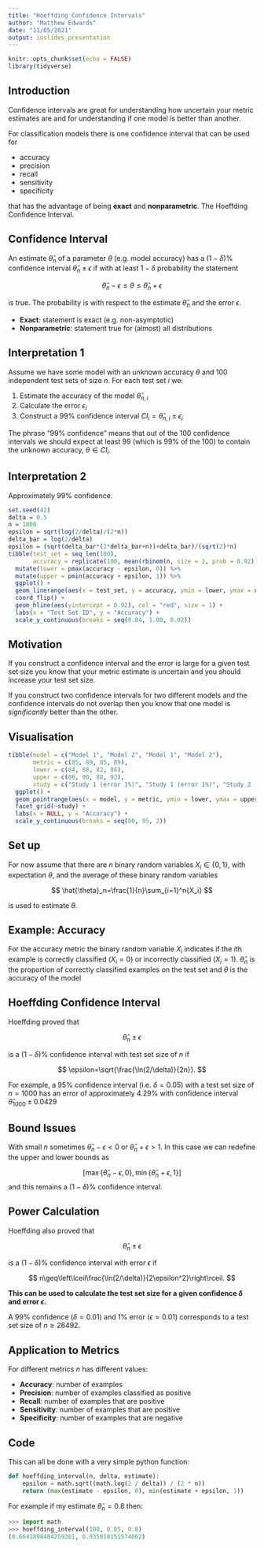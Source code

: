 ```yaml
---
title: "Hoeffding Confidence Intervals"
author: "Matthew Edwards"
date: "11/05/2021"
output: ioslides_presentation
---
```


```r
knitr::opts_chunk$set(echo = FALSE)
library(tidyverse)
```

## Introduction

Confidence intervals are great for understanding how uncertain your metric estimates are and for understanding if one model is better than another. 

For classification models there is one confidence interval that can be used for 

- accuracy
- precision
- recall
- sensitivity
- specificity 

that has the advantage of being **exact** and **nonparametric**. The Hoeffding Confidence Interval.

## Confidence Interval

An estimate $\hat\theta_n$ of a parameter $\theta$ (e.g. model accuracy) has a $(1-\delta)$% confidence interval $\hat\theta_n\pm\epsilon$ if with at least $1-\delta$ probability the statement

$$
\hat\theta_n-\epsilon\leq\theta\leq\hat\theta_n+\epsilon
$$

is true. The probability is with respect to the estimate $\hat\theta_n$ and the error $\epsilon$.

- **Exact**: statement is exact (e.g. non-asymptotic)
- **Nonparametric**: statement true for (almost) all distributions

## Interpretation 1

Assume we have some model with an unknown accuracy $\theta$ and 100 independent test sets of size $n$. For each test set $i$ we:

 1. Estimate the accuracy of the model $\hat\theta_{n,i}$
 2. Calculate the error $\epsilon_i$
 3. Construct a 99% confidence interval $CI_i = \hat\theta_{n,i}\pm\epsilon_i$

The phrase "99% confidence" means that out of the 100 confidence intervals we should expect at least 99 (which is 99% of the 100) to contain the unknown accuracy, $\theta\in CI_i$.

## Interpretation 2

Approximately 99% confidence.

```r
set.seed(42)
delta = 0.5
n = 1000
epsilon = sqrt(log(2/delta)/(2*n)) 
delta_bar = log(2/delta)
epsilon = (sqrt(delta_bar*(2*delta_bar+n))+delta_bar)/(sqrt(2)*n)
tibble(test_set = seq_len(100),
       accuracy = replicate(100, mean(rbinom(n, size = 1, prob = 0.92)))) %>% 
  mutate(lower = pmax(accuracy - epsilon, 0)) %>% 
  mutate(upper = pmin(accuracy + epsilon, 1)) %>% 
  ggplot() +
  geom_linerange(aes(x = test_set, y = accuracy, ymin = lower, ymax = upper)) +
  coord_flip() +
  geom_hline(aes(yintercept = 0.92), col = "red", size = 1) +
  labs(x = "Test Set ID", y = "Accuracy") +
  scale_y_continuous(breaks = seq(0.84, 1.00, 0.02))
```

## Motivation

If you construct a confidence interval and the error is large for a given test set size you know that your metric estimate is uncertain and you should increase your test set size.

If you construct two confidence intervals for two different models and the confidence intervals do not overlap then you know that one model is *significantly* better than the other. 

## Visualisation

```r
tibble(model = c("Model 1", "Model 2", "Model 1", "Model 2"), 
       metric = c(85, 89, 85, 89),
       lower = c(84, 88, 82, 86),
       upper = c(86, 90, 88, 92),
       study = c("Study 1 (error 1%)", "Study 1 (error 1%)", "Study 2 (error 3%)", "Study 2 (error 3%)")) %>% 
  ggplot() +
  geom_pointrange(aes(x = model, y = metric, ymin = lower, ymax = upper)) +
  facet_grid(~study) +
  labs(x = NULL, y = "Accuracy") +
  scale_y_continuous(breaks = seq(80, 95, 2))
```

## Set up

For now assume that there are $n$ binary random variables $X_i\in\{0,1\}$, with expectation $\theta$, and the average of these binary random variables

$$
\hat{\theta}_n=\frac{1}{n}\sum_{i=1}^n{X_i}
$$

is used to estimate $\theta$.

## Example: Accuracy

For the accuracy metric the binary random variable $X_i$ indicates if the $i$th example is correctly classified ($X_i=0$) or incorrectly classified ($X_i=1$). $\hat{\theta}_n$ is the proportion of correctly classified examples on the test set and $\theta$ is the accuracy of the model

## Hoeffding Confidence Interval

Hoeffding proved that

$$
\hat{\theta}_n\pm\epsilon
$$

is a $(1-\delta)$% confidence interval with test set size of $n$ if

$$
\epsilon=\sqrt{\frac{\ln(2/\delta)}{2n}}.
$$

For example, a 95% confidence interval (i.e. $\delta=0.05$) with a test set size of $n=1000$ has an error of approximately 4.29% with confidence interval $\hat{\theta}_{1000}\pm0.0429$

## Bound Issues

With small $n$ sometimes $\hat{\theta}_n-\epsilon<0$ or $\hat{\theta}_n+\epsilon>1$. In this case we can redefine the upper and lower bounds as

$$
[\max\{\hat{\theta}_n-\epsilon, 0\}, \min\{\hat{\theta}_n+\epsilon, 1\}]
$$
and this remains a $(1-\delta)$% confidence interval.

## Power Calculation

Hoeffding also proved that 

$$
\hat{\theta}_n\pm\epsilon
$$

is a $(1-\delta)$% confidence interval with error $\epsilon$ if 

$$
n\geq\left\lceil\frac{\ln(2/\delta)}{2\epsilon^2}\right\rceil.
$$

**This can be used to calculate the test set size for a given confidence $\delta$ and error $\epsilon$.** 

A 99% confidence ($\delta=0.01$) and 1% error ($\epsilon=0.01$) corresponds to a test set size of $n\geq26492$.

## Application to Metrics

For different metrics $n$ has different values:

- **Accuracy**: number of examples
- **Precision**: number of examples classified as positive
- **Recall**: number of examples that are positive
- **Sensitivity**: number of examples that are positive
- **Specificity**: number of examples that are negative

## Code

This can all be done with a very simple python function:

```python
def hoeffding_interval(n, delta, estimate):
    epsilon = math.sqrt((math.log(2 / delta)) / (2 * n))
    return (max(estimate - epsilon, 0), min(estimate + epsilon, 1))
```

For example if my estimate $\hat{\theta}_n=0.8$ then:

```python
>>> import math
>>> hoeffding_interval(100, 0.05, 0.8)
(0.6641898484259381, 0.935810151574062)
```